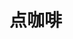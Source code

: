 # 点咖啡
<ScDailyConversation />
<br />
<Dialog>
# Hi! How can I help you?
#### I'd like a [latte/n.].
# What size? We have three sizes: [Short/adj.], [Tall/adj./4] and Grande.
#### Grande, please.
# Would you like anything else?
#### I'd like a [chocolate/n.] [muffin/n.].
# OK. The total is $5.95.
#### Here you go.
# Please wait over there. Your order will be ready shortly.
</Dialog>
